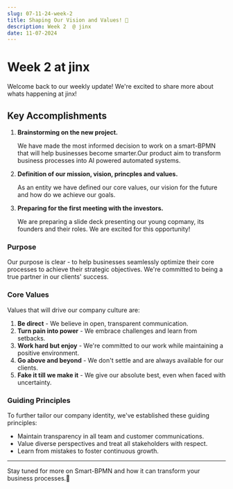 ```yaml
---
slug: 07-11-24-week-2
title: Shaping Our Vision and Values! 🌟
description: Week 2  @ jinx
date: 11-07-2024
---
```


# Week 2 at jinx

Welcome back to our weekly update! We're excited to share more about whats happening at jinx!

## Key Accomplishments

1. **Brainstorming on the new project.** 

   We have made the most informed decision to work on a smart-BPMN that will help businesses become smarter.Our product aim to transform business processes into AI powered automated systems. 

2. **Definition of our mission, vision, princples and values.**

    As an entity we have defined our core values, our vision for the future and how do we achieve our goals.

3. **Preparing for the first meeting with the investors.**

    We are preparing a slide deck presenting our young copmany, its founders and their roles. We are excited for this opportunity!


### Purpose

Our purpose is clear - to help businesses seamlessly optimize their core processes to achieve their strategic objectives. We're committed to being a true partner in our clients' success.

### Core Values

Values that will drive our company culture are:

1. **Be direct** - We believe in open, transparent communication.
2. **Turn pain into power** - We embrace challenges and learn from setbacks.
3. **Work hard but enjoy** - We're committed to our work while maintaining a positive environment.
4. **Go above and beyond** - We don't settle and are always available for our clients.
5. **Fake it till we make it** - We give our absolute best, even when faced with uncertainty.

### Guiding Principles

To further tailor our company identity, we've established these guiding principles:

- Maintain transparency in all team and customer communications.
- Value diverse perspectives and treat all stakeholders with respect.
- Learn from mistakes to foster continuous growth.

---

 Stay tuned for more on Smart-BPMN and how it can transform your business processes.🚀